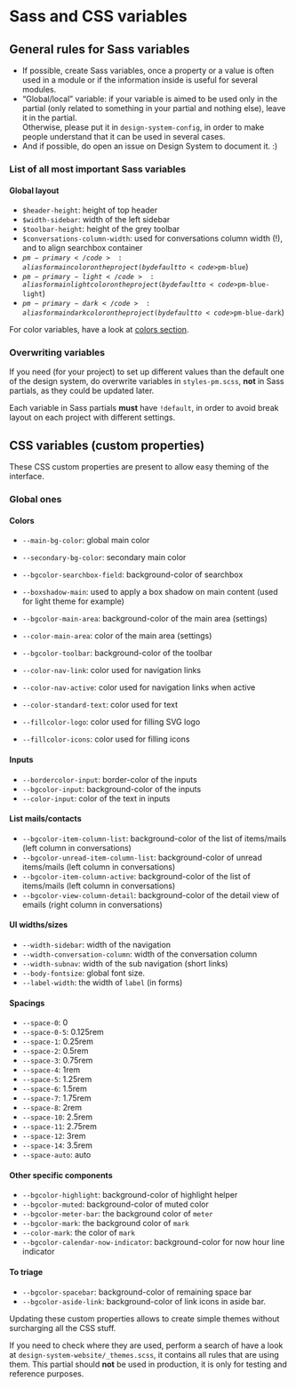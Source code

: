 

<Meta title={getTitle(__filename)} />

# Sass and CSS variables

## General rules for Sass variables

-   If possible, create Sass variables, once a property or a value is often used in a module or if the information inside is useful for several modules.
-   “Global/local” variable: if your variable is aimed to be used only in the partial (only related to something in your partial and nothing else), leave it in the partial. <br /> Otherwise, please put it in <code>design-system-config</code>, in order to make people understand that it can be used in several cases.
-   And if possible, do open an issue on Design System to document it. :)

### List of all most important Sass variables

#### Global layout

-   <code>$header-height</code>: height of top header
-   <code>$width-sidebar</code>: width of the left sidebar
-   <code>$toolbar-height</code>: height of the grey toolbar
-   <code>$conversations-column-width</code>: used for conversations column width (!), and to align searchbox container
-   <code>$pm-primary</code>: alias for main color on the project (by default to <code>$pm-blue</code>)
-   <code>$pm-primary-light</code>: alias for main light color on the project (by default to <code>$pm-blue-light</code>)
-   <code>$pm-primary-dark</code>: alias for main dark color on the project (by default to <code>$pm-blue-dark</code>)

For color variables, have a look at <a href="/colors/">colors section</a>.

### Overwriting variables

If you need (for your project) to set up different values than the default one of the design system, do overwrite variables in <code>styles-pm.scss</code>, <strong class="text-uppercase">not</strong> in Sass partials, as they could be updated later.

Each variable in Sass partials <strong class="text-uppercase">must</strong> have <code>!default</code>, in order to avoid break layout on each project with different settings.

## CSS variables (custom properties)

These CSS custom properties are present to allow easy theming of the interface.

### Global ones

#### Colors

-   <code>--main-bg-color</code>: global main color
-   <code>--secondary-bg-color</code>: secondary main color
-   <code>--bgcolor-searchbox-field</code>: background-color of searchbox
-   <code>--boxshadow-main</code>: used to apply a box shadow on main content (used for light theme for example)
-   <code>--bgcolor-main-area</code>: background-color of the main area (settings)
-   <code>--color-main-area</code>: color of the main area (settings)
-   <code>--bgcolor-toolbar</code>: background-color of the toolbar

-   <code>--color-nav-link</code>: color used for navigation links
-   <code>--color-nav-active</code>: color used for navigation links when active
-   <code>--color-standard-text</code>: color used for text

-   <code>--fillcolor-logo</code>: color used for filling SVG logo
-   <code>--fillcolor-icons</code>: color used for filling icons

#### Inputs

-   <code>--bordercolor-input</code>: border-color of the inputs
-   <code>--bgcolor-input</code>: background-color of the inputs
-   <code>--color-input</code>: color of the text in inputs

#### List mails/contacts

-   <code>--bgcolor-item-column-list</code>: background-color of the list of items/mails (left column in conversations)
-   <code>--bgcolor-unread-item-column-list</code>: background-color of unread items/mails (left column in
    conversations)
-   <code>--bgcolor-item-column-active</code>: background-color of the list of items/mails (left column in
    conversations)
-   <code>--bgcolor-view-column-detail</code>: background-color of the detail view of emails (right column in
    conversations)

#### UI widths/sizes

-   <code>--width-sidebar</code>: width of the navigation
-   <code>--width-conversation-column</code>: width of the conversation column
-   <code>--width-subnav</code>: width of the sub navigation (short links)
-   <code>--body-fontsize</code>: global font size.
-   <code>--label-width</code>: the width of <code>label</code> (in forms)

#### Spacings

-   <code>--space-0</code>: 0
-   <code>--space-0-5</code>: 0.125rem
-   <code>--space-1</code>: 0.25rem
-   <code>--space-2</code>: 0.5rem
-   <code>--space-3</code>: 0.75rem
-   <code>--space-4</code>: 1rem
-   <code>--space-5</code>: 1.25rem
-   <code>--space-6</code>: 1.5rem
-   <code>--space-7</code>: 1.75rem
-   <code>--space-8</code>: 2rem
-   <code>--space-10</code>: 2.5rem
-   <code>--space-11</code>: 2.75rem
-   <code>--space-12</code>: 3rem
-   <code>--space-14</code>: 3.5rem
-   <code>--space-auto</code>: auto

#### Other specific components

-   <code>--bgcolor-highlight</code>: background-color of highlight helper
-   <code>--bgcolor-muted</code>: background-color of muted color
-   <code>--bgcolor-meter-bar</code>: the background color of <code>meter</code>
-   <code>--bgcolor-mark</code>: the background color of <code>mark</code>
-   <code>--color-mark</code>: the color of <code>mark</code>
-   <code>--bgcolor-calendar-now-indicator</code>: background-color for now hour line indicator

#### To triage

-   <code>--bgcolor-spacebar</code>: background-color of remaining space bar
-   <code>--bgcolor-aside-link</code>: background-color of link icons in aside bar.

Updating these custom properties allows to create simple themes without surcharging all the CSS stuff.

If you need to check where they are used, perform a search of have a look at <code>design-system-website/\_themes.scss</code>, it contains all rules that are using them. This partial should <strong class="text-uppercase">not</strong> be used in production, it is only for testing and reference purposes.

